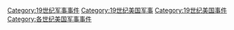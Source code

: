 [[Category:19世纪军事事件|Category:19世纪军事事件]]
[[Category:19世纪美国军事|Category:19世纪美国军事]]
[[Category:19世纪美国事件|Category:19世纪美国事件]]
[[Category:各世纪美国军事事件|Category:各世纪美国军事事件]]